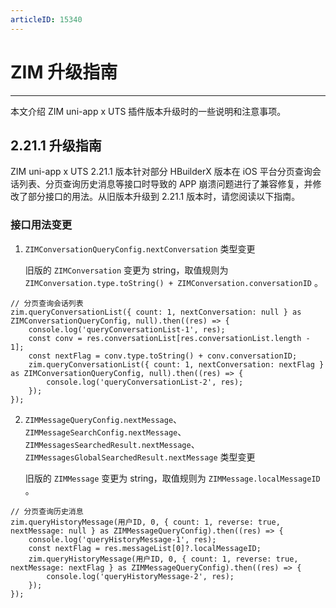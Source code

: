 ```yaml
---
articleID: 15340
---
```


# ZIM 升级指南

- - -

本文介绍 ZIM uni-app x UTS 插件版本升级时的一些说明和注意事项。

## 2.21.1 升级指南

<Warning title="注意">

ZIM uni-app x UTS 2.21.1 版本针对部分 HBuilderX 版本在 iOS 平台分页查询会话列表、分页查询历史消息等接口时导致的 APP 崩溃问题进行了兼容修复，并修改了部分接口的用法。从旧版本升级到 2.21.1 版本时，请您阅读以下指南。
</Warning>

### 接口用法变更

1. `ZIMConversationQueryConfig.nextConversation` 类型变更
 
   旧版的 `ZIMConversation` 变更为 string，取值规则为 `ZIMConversation.type.toString() + ZIMConversation.conversationID` 。
 
```
// 分页查询会话列表
zim.queryConversationList({ count: 1, nextConversation: null } as ZIMConversationQueryConfig, null).then((res) => {
    console.log('queryConversationList-1', res);
    const conv = res.conversationList[res.conversationList.length - 1];
    const nextFlag = conv.type.toString() + conv.conversationID;
    zim.queryConversationList({ count: 1, nextConversation: nextFlag } as ZIMConversationQueryConfig, null).then((res) => {
        console.log('queryConversationList-2', res);  
    });             
});
```

2. `ZIMMessageQueryConfig.nextMessage`、`ZIMMessageSearchConfig.nextMessage`、`ZIMMessagesSearchedResult.nextMessage`、`ZIMMessagesGlobalSearchedResult.nextMessage` 类型变更
 
   旧版的 `ZIMMessage` 变更为 string，取值规则为 `ZIMMessage.localMessageID` 。
 
```
// 分页查询历史消息  
zim.queryHistoryMessage(用户ID, 0, { count: 1, reverse: true, nextMessage: null } as ZIMMessageQueryConfig).then((res) => {
    console.log('queryHistoryMessage-1', res);
    const nextFlag = res.messageList[0]?.localMessageID;
    zim.queryHistoryMessage(用户ID, 0, { count: 1, reverse: true, nextMessage: nextFlag } as ZIMMessageQueryConfig).then((res) => {
        console.log('queryHistoryMessage-2', res);  
    });                
});
```
